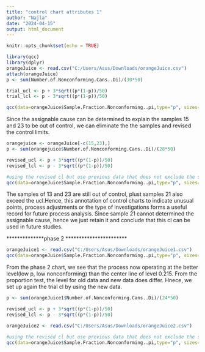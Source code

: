 ---
title: "control chart attributes 1"
author: "Najla"
date: "2024-04-15"
output: html_document
---

```{r setup, include=FALSE}
knitr::opts_chunk$set(echo = TRUE)
```

```{r}
library(qcc)
library(dplyr)
orangeJuice <- read.csv("C:/Users/Asus/Downloads/orangeJuice.csv")
attach(orangeJuice)
p <- sum(Number.of.Nonconforming.Cans..Di)/(30*50)

trial_ucl <- p + 3*sqrt((p*(1-p))/50)
trial_lcl <- p - 3*sqrt((p*(1-p))/50)

qcc(data=orangeJuice$Sample.Fraction.Nonconforming..pi,type="p", sizes=1, stdev=sqrt((p*(1-p))/50),limits=c(trial_lcl,trial_ucl),plot=TRUE)
```

Since the assignable cause can be determined to explain the samples 15 and 23 to be out of control, we can eliminate the the samples and revised the control limits.

```{r}
orangejuice <- orangeJuice[-c(15,23),]
p <- sum(orangejuice$Number.of.Nonconforming.Cans..Di)/(28*50)

revised_ucl <- p + 3*sqrt((p*(1-p))/50)
revised_lcl <- p - 3*sqrt((p*(1-p))/50)

#using the revised cl but use previous data that does not exclude the samples
qcc(data=orangeJuice$Sample.Fraction.Nonconforming..pi,type="p", sizes=1, stdev=sqrt((p*(1-p))/50),limits=c(revised_lcl,revised_ucl),plot=TRUE)
```

The samples of 13 and 23 are still out of control, plust samples 21 also exceed the ucl.Hence, this annotation of control charts to indicate unusual points, process adjustments or the type of investigations forms a useful record for future process analysis.
Since sample 21 cannot determined the assignable cause, hence we just retain it and conclude that this cl can be used in future studies.

**************phase 2 ***********************
```{r}
orangeJuice1 <- read.csv("C:/Users/Asus/Downloads/orangeJuice1.csv")
qcc(data=orangeJuice$Sample.Fraction.Nonconforming..pi,type="p", sizes=1,center=p, stdev=sqrt((p*(1-p))/50),limits=c(revised_lcl,revised_ucl),newdata=orangeJuice1$Sample.Fraction.Nonconforming..pi,newsizes=1,plot=TRUE)
```
From the phase 2 chart, we see that the process now operating at the better level(low p, low nonconforming) than the center line of level 0.215. From the proportion test, the level for old data and new data does differ. Hnece, we set up again the trial cl by using the new data.

```{r}
p <- sum(orangeJuice1$Number.of.Nonconforming.Cans..Di)/(24*50)

revised_ucl <- p + 3*sqrt((p*(1-p))/50)
revised_lcl <- p - 3*sqrt((p*(1-p))/50)

orangeJuice2 <- read.csv("C:/Users/Asus/Downloads/orangeJuice2.csv")

#using the revised cl but use previous data that does not exclude the samples
qcc(data=orangeJuice$Sample.Fraction.Nonconforming..pi,type="p", sizes=1, stdev=sqrt((p*(1-p))/50),limits=c(revised_lcl,revised_ucl),plot=TRUE,newdata=orangeJuice2$Sample.Fraction.Nonconforming..pi,newsizes=1, center=p)
```
